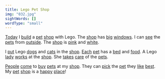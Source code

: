 ```yaml
---
title: Lego Pet Shop
img: "032.jpg"
sightWords: []
wordType: "small"
---
```


<u>Today</u> I <u>build</u> a <u>pet</u> <u>shop</u> with Lego. The <u>shop</u> has <u>big</u> <u>windows</u>. I can <u>see</u> the <u>pets</u> from <u>outside</u>. The <u>shop</u> is <u>pink</u> and <u>white</u>.

I <u>put</u> Lego <u>dogs</u> and <u>cats</u> in the <u>shop</u>. <u>Each</u> <u>pet</u> has a <u>bed</u> and <u>food</u>. A Lego <u>lady</u> <u>works</u> at the <u>shop</u>. She <u>takes</u> <u>care</u> of the <u>pets</u>.

<u>People</u> <u>come</u> to <u>buy</u> <u>pets</u> at my <u>shop</u>. They can <u>pick</u> the <u>pet</u> they <u>like</u> <u>best</u>. My <u>pet</u> <u>shop</u> is a <u>happy</u> <u>place</u>!
